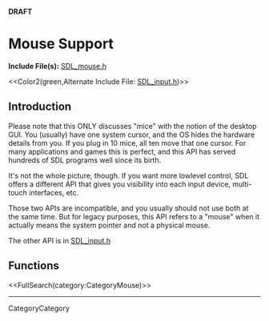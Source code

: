 <!-- #master-page:CategoryTemplate -->
<!-- #master-date:Unknown-Date -->
<!-- format wiki -->
<!-- language en -->
'''DRAFT'''

= Mouse Support =

'''Include File(s):'''  [http://hg.libsdl.org/SDL/file/68dfd6df47da/include/SDL_mouse.h SDL_mouse.h]

<<Color2(green,Alternate Include File:  [http://hg.libsdl.org/SDL/file/100f7ab48946/include/SDL_input.h SDL_input.h])>>


== Introduction ==

Please note that this ONLY discusses "mice" with the notion of the desktop GUI. You (usually) have one system cursor, and the OS hides the hardware details from you. If you plug in 10 mice, all ten move that one cursor. For many applications and games this is perfect, and this API has served hundreds of SDL programs well since its birth.

It's not the whole picture, though. If you want more lowlevel control, SDL offers a different API that gives you visibility into each input device, multi-touch interfaces, etc. 

Those two APIs are incompatible, and you usually should not use both at the same time. But for legacy purposes, this API refers to a "mouse" when it actually means the system pointer and not a physical mouse.

The other API is in [http://hg.libsdl.org/SDL/file/100f7ab48946/include/SDL_input.h SDL_input.h]


== Functions ==

<<FullSearch(category:CategoryMouse)>>

----
CategoryCategory
